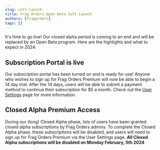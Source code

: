 ```yaml
---
slug: soft-launch
title: Frag Orders Open Beta Soft Launch
authors: [fragorders]
tags: []
---
```



It's time to go live! Our closed alpha period is coming to an end and will be replaced by an Open Beta program. Here are the highlights and what to expect in 2024:


## Subscription Portal is live

Our subscription portal has been turned on and is ready for use! Anyone who wishes to sign up for Frag Orders Premium will now be able to begin a 14 day trial. After the 14 days, users will be able to submit a payment method to continue their subscription for $5 a month. Check out the [User Settings](https://fragorders.com/settings) page for more information.


## Closed Alpha Premium Access

During our (long) Closed Alpha phase, lots of users have been granted closed alpha subscriptions by Frag Orders admins. To complete the Closed Alpha phase, these subscriptions will be disabled, and users will need to sign up for Frag Orders Premium via the User Settings page. **All Closed Alpha subscriptions will be disabled on Monday February, 5th 2024**